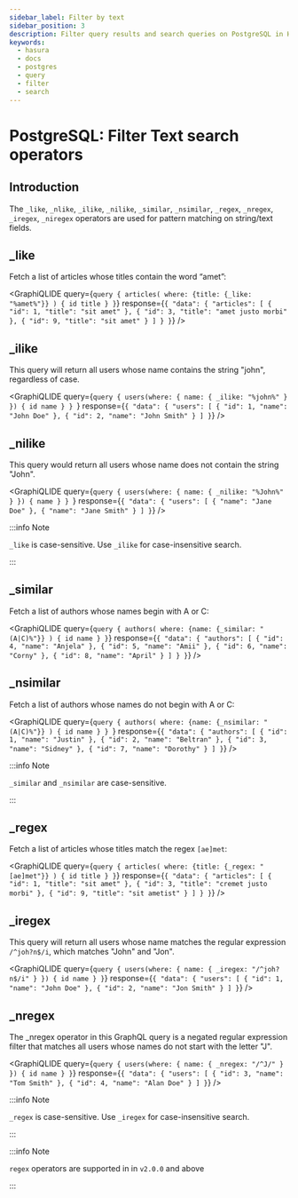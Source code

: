 ```yaml
---
sidebar_label: Filter by text
sidebar_position: 3
description: Filter query results and search queries on PostgreSQL in Hasura
keywords:
  - hasura
  - docs
  - postgres
  - query
  - filter
  - search
---
```



# PostgreSQL: Filter Text search operators

## Introduction

The `_like`, `_nlike`, `_ilike`, `_nilike`, `_similar`, `_nsimilar`, `_regex`, `_nregex`, `_iregex`, `_niregex`
operators are used for pattern matching on string/text fields.

[//]: # "For more details on text search operators and PostgreSQL equivalents, refer to the"
[//]: # "[API reference](/api-reference/graphql-api/query.mdx#text-operators)."

## \_like

Fetch a list of articles whose titles contain the word “amet”:

<GraphiQLIDE
  query={`query {
  articles(
    where: {title: {_like: "%amet%"}}
  ) {
    id
    title
  }
}`}
  response={`{
  "data": {
    "articles": [
      {
        "id": 1,
        "title": "sit amet"
      },
      {
        "id": 3,
        "title": "amet justo morbi"
      },
      {
        "id": 9,
        "title": "sit amet"
      }
    ]
  }
}`}
/>

## \_ilike

This query will return all users whose name contains the string "john", regardless of case.

<GraphiQLIDE
  query={`query {
  users(where: { name: { _ilike: "%john%" } }) {
    id
    name
  }
}
`}
  response={`
  {
    "data": {
      "users": [
        {
          "id": 1,
          "name": "John Doe"
        },
        {
          "id": 2,
          "name": "John Smith"
        }
      ]
  }
  `}
/>

## \_nilike

This query would return all users whose name does not contain the string "John".

<GraphiQLIDE
  query={`query {
  users(where: { name: { _nilike: "%John%" } }) {
    name
  }
}
`}
  response={`
  {
    "data": {
      "users": [
        {
          "name": "Jane Doe"
        },
        {
          "name": "Jane Smith"
        }
      ]
  }
  `}
/>

:::info Note

`_like` is case-sensitive. Use `_ilike` for case-insensitive search.

:::

## \_similar

Fetch a list of authors whose names begin with A or C:

<GraphiQLIDE
  query={`query {
  authors(
    where: {name: {_similar: "(A|C)%"}}
  ) {
    id
    name
  }
}`}
  response={`{
  "data": {
    "authors": [
      {
        "id": 4,
        "name": "Anjela"
      },
      {
        "id": 5,
        "name": "Amii"
      },
      {
        "id": 6,
        "name": "Corny"
      },
      {
        "id": 8,
        "name": "April"
      }
    ]
  }
}`}
/>

## \_nsimilar

Fetch a list of authors whose names do not begin with A or C:

<GraphiQLIDE
  query={`query {
  authors(
    where: {name: {_nsimilar: "(A|C)%"}}
  ) {
    id
    name
  }
}
  `}
  response={`
  {
  "data": {
    "authors": [
      {
        "id": 1,
        "name": "Justin"
      },
      {
        "id": 2,
        "name": "Beltran"
      },
      {
        "id": 3,
        "name": "Sidney"
      },
      {
        "id": 7,
        "name": "Dorothy"
      }
    ]
  }
  `}
/>

:::info Note

`_similar` and `_nsimilar` are case-sensitive.

:::

## \_regex

Fetch a list of articles whose titles match the regex `[ae]met`:

<GraphiQLIDE
  query={`query {
  articles(
    where: {title: {_regex: "[ae]met"}}
  ) {
    id
    title
  }
}`}
  response={`{
  "data": {
    "articles": [
      {
        "id": 1,
        "title": "sit amet"
      },
      {
        "id": 3,
        "title": "cremet justo morbi"
      },
      {
        "id": 9,
        "title": "sit ametist"
      }
    ]
  }
}`}
/>

## \_iregex

This query will return all users whose name matches the regular expression `/^joh?n$/i`, which matches "John" and "Jon".

<GraphiQLIDE
  query={`query {
  users(where: { name: { _iregex: "/^joh?n$/i" } }) {
    id
    name
  }
}`}
  response={`{
    "data": {
    "users": [
      {
        "id": 1,
        "name": "John Doe"
      },
      {
        "id": 2,
        "name": "Jon Smith"
      }
    ]
  }`}
/>

## \_nregex

The \_nregex operator in this GraphQL query is a negated regular expression filter that matches all users whose names do
not start with the letter "J".

<GraphiQLIDE
  query={`query {
  users(where: { name: { _nregex: "/^J/" } }) {
    id
    name
  }
}`}
  response={`
  {
    "data": {
      "users": [
        {
          "id": 3,
          "name": "Tom Smith"
        },
        {
          "id": 4,
          "name": "Alan Doe"
        }
      ]
  }
  `}
/>

:::info Note

`_regex` is case-sensitive. Use `_iregex` for case-insensitive search.

:::

:::info Note

`regex` operators are supported in in `v2.0.0` and above

:::
